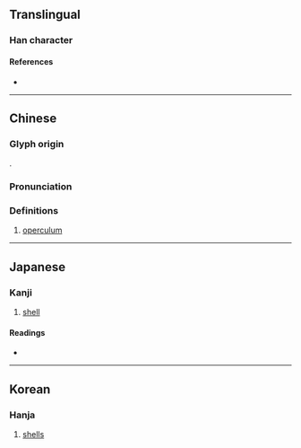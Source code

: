 {{also|厣}}
{{character info}}
==Translingual==

===Han character===
{{Han char|rn=27|rad=厂|as=17|sn=19|four=71506|canj=MKWL|ids=⿸厭甲}}

====References====
* {{Han ref|kx=0163.140|dkj=03051|hdz=10080.210|uh=53B4|ud=21428|bh=F1EF|bd=61935}}

----

==Chinese==
{{zh-forms|s=厣}}

===Glyph origin===
{{Han etym}}
{{Han compound|厭|甲|ls=psc|c1=p|c2=s|t2=shell}}.

===Pronunciation===
{{zh-pron
|m=yǎn
|c=jim2
|mc=y
|oc=y
|cat=n
}}

===Definitions===
{{zh-hanzi}}

# [[operculum]]

----

==Japanese==

===Kanji===
{{ja-kanji|grade=|rs=厂17}}

# [[shell]]

====Readings====
* {{ja-readings|on=えん|kun=}}

----

==Korean==

===Hanja===
{{ko-hanja|hangeul=염|eumhun=|rv=yeom|mr=yŏm|y=yem}}

# [[shells]]